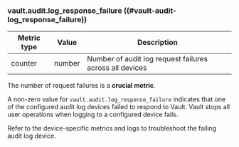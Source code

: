 ### vault.audit.log_response_failure ((#vault-audit-log_response_failure))

Metric type | Value   | Description
----------- | ------- | -----------
counter     | number  | Number of audit log request failures across all devices

The number of request failures is a **crucial metric**.

A non-zero value for `vault.audit.log_response_failure` indicates that one of
the configured audit log devices failed to respond to Vault. Vault stops all
user operations when logging to a configured device fails.

Refer to the device-specific metrics and logs to troubleshoot the failing audit
log device.